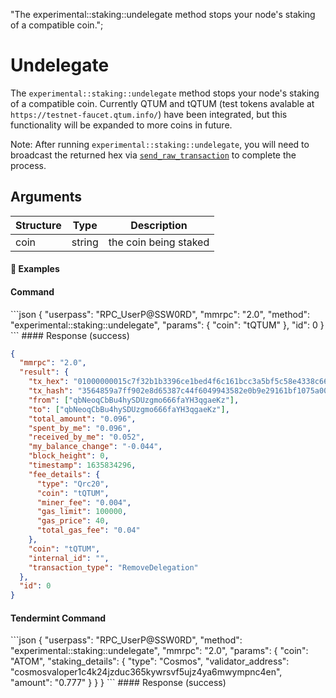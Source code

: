   "The experimental::staking::undelegate method stops your node's staking of a compatible coin.";

# Undelegate

The `experimental::staking::undelegate` method stops your node's staking of a compatible coin. Currently QTUM and tQTUM (test tokens avalable at `https://testnet-faucet.qtum.info/`) have been integrated, but this functionality will be expanded to more coins in future.

Note: After running `experimental::staking::undelegate`, you will need to broadcast the returned hex via [`send_raw_transaction`](/komodo-defi-framework/api/legacy/send_raw_transaction/) to complete the process.

## Arguments

| Structure | Type   | Description           |
| --------- | ------ | --------------------- |
| coin      | string | the coin being staked |

#### 📌 Examples

#### Command

<CodeGroup title="" tag="POST" label="experimental::staking::undelegate" mm2MethodDecorate="true">
  ```json
  {
    "userpass": "RPC_UserP@SSW0RD",
    "mmrpc": "2.0",
    "method": "experimental::staking::undelegate",
    "params": {
      "coin": "tQTUM"
    },
    "id": 0
  }
  ```
</CodeGroup>

<CollapsibleSection expandedText="Hide Response" collapsedText="Show Response">
  #### Response (success)

  ```json
  {
    "mmrpc": "2.0",
    "result": {
      "tx_hex": "01000000015c7f32b1b3396ce1bed4f6c161bcc3a5bf5c58e4338c66a24c9de1deffc5b94e000000006a47304402203fcdf1e48f6e43fd718b4aab79c56a7ff81b12304339ddf6d871a3f26f217a7502200c22fa8e2bcc33d16f4bf62feb71f637acbefdd34135314e6aa526e6655cba73012102641b541e35bc915e375c8038f1099a977bc6736aa7265e9f65b7270b70d34366ffffffff020000000000000000225403a086010128043d666e8b140000000000000000000000000000000000000086c280584f00000000001976a914c36ac1020b1eae632079692e7bef350d279489c988acb8d98061",
      "tx_hash": "3564859a7ff902e8d65387c44f6049943582e0b9e29161bf1075a00097e535ae",
      "from": ["qbNeoqCbBu4hySDUzgmo666faYH3qgaeKz"],
      "to": ["qbNeoqCbBu4hySDUzgmo666faYH3qgaeKz"],
      "total_amount": "0.096",
      "spent_by_me": "0.096",
      "received_by_me": "0.052",
      "my_balance_change": "-0.044",
      "block_height": 0,
      "timestamp": 1635834296,
      "fee_details": {
        "type": "Qrc20",
        "coin": "tQTUM",
        "miner_fee": "0.004",
        "gas_limit": 100000,
        "gas_price": 40,
        "total_gas_fee": "0.04"
      },
      "coin": "tQTUM",
      "internal_id": "",
      "transaction_type": "RemoveDelegation"
    },
    "id": 0
  }
  ```
</CollapsibleSection>

#### Tendermint Command

<CodeGroup title="" tag="POST" label="experimental::staking::undelegate" mm2MethodDecorate="true">
  ```json
  {
    "userpass": "RPC_UserP@SSW0RD",
    "method": "experimental::staking::undelegate",
    "mmrpc": "2.0",
    "params": {
      "coin": "ATOM",
      "staking_details": {
        "type": "Cosmos",
        "validator_address": "cosmosvaloper1c4k24jzduc365kywrsvf5ujz4ya6mwympnc4en",
        "amount": "0.777"
      }
    }
  }
  ```
</CodeGroup>

<CollapsibleSection expandedText="Hide Response" collapsedText="Show Response">
  #### Response (success)

  ```json
  ```
</CollapsibleSection>
